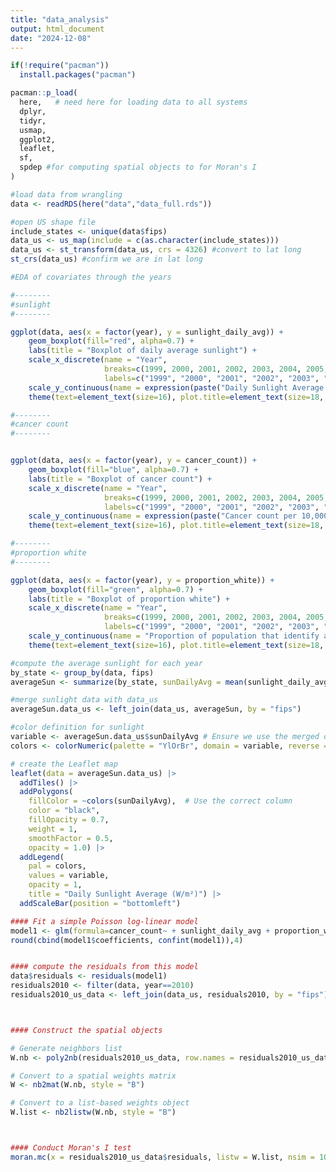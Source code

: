 ```yaml
---
title: "data_analysis"
output: html_document
date: "2024-12-08"
---
```



```r
if(!require("pacman"))
  install.packages("pacman")

pacman::p_load(
  here,   # need here for loading data to all systems
  dplyr,
  tidyr,
  usmap,
  ggplot2, 
  leaflet,
  sf,
  spdep #for computing spatial objects to for Moran's I
)
```

```r
#load data from wrangling
data <- readRDS(here("data","data_full.rds"))

#open US shape file
include_states <- unique(data$fips)
data_us <- us_map(include = c(as.character(include_states)))
data_us <- st_transform(data_us, crs = 4326) #convert to lat long
st_crs(data_us) #confirm we are in lat long

```

```r

#EDA of covariates through the years

#--------
#sunlight
#--------

ggplot(data, aes(x = factor(year), y = sunlight_daily_avg)) +
    geom_boxplot(fill="red", alpha=0.7) + 
    labs(title = "Boxplot of daily average sunlight") + 
    scale_x_discrete(name = "Year", 
                     breaks=c(1999, 2000, 2001, 2002, 2003, 2004, 2005, 2006, 2007 ,2008, 2009, 2010, 2011), 
                     labels=c("1999", "2000", "2001", "2002", "2003", "2004", "2005", "2006", "2007" , "2008", "2009", "2010", "2011")) +
    scale_y_continuous(name = expression(paste("Daily Sunlight Average (W/m"^"2)"))) + 
    theme(text=element_text(size=16), plot.title=element_text(size=18, face="bold"))

#--------
#cancer count
#--------


ggplot(data, aes(x = factor(year), y = cancer_count)) +
    geom_boxplot(fill="blue", alpha=0.7) + 
    labs(title = "Boxplot of cancer count") + 
    scale_x_discrete(name = "Year", 
                     breaks=c(1999, 2000, 2001, 2002, 2003, 2004, 2005, 2006, 2007 ,2008, 2009, 2010, 2011), 
                     labels=c("1999", "2000", "2001", "2002", "2003", "2004", "2005", "2006", "2007" , "2008", "2009", "2010", "2011")) +
    scale_y_continuous(name = expression(paste("Cancer count per 10,000 people"))) + 
    theme(text=element_text(size=16), plot.title=element_text(size=18, face="bold"))

#--------
#proportion white
#--------

ggplot(data, aes(x = factor(year), y = proportion_white)) +
    geom_boxplot(fill="green", alpha=0.7) + 
    labs(title = "Boxplot of proportion white") + 
    scale_x_discrete(name = "Year", 
                     breaks=c(1999, 2000, 2001, 2002, 2003, 2004, 2005, 2006, 2007 ,2008, 2009, 2010, 2011), 
                     labels=c("1999", "2000", "2001", "2002", "2003", "2004", "2005", "2006", "2007" , "2008", "2009", "2010", "2011")) +
    scale_y_continuous(name = "Proportion of population that identify as white") + 
    theme(text=element_text(size=16), plot.title=element_text(size=18, face="bold"))

```


```r
#compute the average sunlight for each year
by_state <- group_by(data, fips)
averageSun <- summarize(by_state, sunDailyAvg = mean(sunlight_daily_avg, na.rm=T))

#merge sunlight data with data_us
averageSun.data_us <- left_join(data_us, averageSun, by = "fips")

#color definition for sunlight
variable <- averageSun.data_us$sunDailyAvg # Ensure we use the merged data column
colors <- colorNumeric(palette = "YlOrBr", domain = variable, reverse = FALSE)

# create the Leaflet map
leaflet(data = averageSun.data_us) |>
  addTiles() |>
  addPolygons(
    fillColor = ~colors(sunDailyAvg),  # Use the correct column
    color = "black",  
    fillOpacity = 0.7,
    weight = 1,
    smoothFactor = 0.5,
    opacity = 1.0) |>
  addLegend(
    pal = colors,
    values = variable,
    opacity = 1,
    title = "Daily Sunlight Average (W/m²)") |>
  addScaleBar(position = "bottomleft")

```

```r


#### Fit a simple Poisson log-linear model
model1 <- glm(formula=cancer_count~ + sunlight_daily_avg + proportion_white, family="poisson", data=data)
round(cbind(model1$coefficients, confint(model1)),4)


#### compute the residuals from this model
data$residuals <- residuals(model1)
residuals2010 <- filter(data, year==2010)
residuals2010_us_data <- left_join(data_us, residuals2010, by = "fips")



#### Construct the spatial objects

# Generate neighbors list
W.nb <- poly2nb(residuals2010_us_data, row.names = residuals2010_us_data$fips)

# Convert to a spatial weights matrix
W <- nb2mat(W.nb, style = "B")

# Convert to a list-based weights object
W.list <- nb2listw(W.nb, style = "B")



#### Conduct Moran's I test
moran.mc(x = residuals2010_us_data$residuals, listw = W.list, nsim = 10000)



```